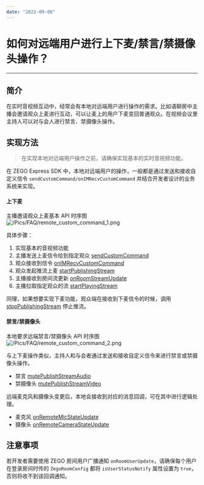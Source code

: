 ```yaml
---
date: "2022-09-06"
---
```

# 如何对远端用户进行上下麦/禁言/禁摄像头操作？

- - -

## 简介
在实时音视频互动中，经常会有本地对远端用户进行操作的需求。比如语聊房中主播会邀请观众上麦进行互动，可以让麦上的用户下麦变回普通观众。在视频会议里主持人可以对与会人进行禁言、禁摄像头操作。

## 实现方法
> 在实现本地对远端用户操作之前，请确保实现基本的实时音视频功能。

在 ZEGO Express SDK 中，本地对远端用户的操作，一般都是通过发送和接收自定义信令 `sendCustomCommand/onIMRecvCustomCommand` 并结合开发者设计的业务系统来实现。

#### 上下麦
主播邀请观众上麦基本 API 时序图
![/Pics/FAQ/remote_custom_command_1.png](https://doc-media.zego.im/sdk-doc/Pics/FAQ/remote_custom_command_1.png)

具体步骤：
1. 实现基本的音视频功能
2. 主播发送上麦信令给到指定观众 [sendCustomCommand](https://doc-zh.zego.im/article/api?doc=Express_Video_SDK_API~Java~class~im-zego-zegoexpress-zego-express-engine#send-custom-command) 
3. 观众接收到信令 [onIMRecvCustomCommand](https://doc-zh.zego.im/article/api?doc=Express_Video_SDK_API~Java~class~im-zego-zegoexpress-callback-i-zego-event-handler#on-im-recv-custom-command)
4. 观众发起推流上麦 [startPublishingStream](https://doc-zh.zego.im/article/api?doc=Express_Video_SDK_API~Java~class~im-zego-zegoexpress-zego-express-engine#start-publishing-stream)
5. 主播接收到房间流更新 [onRoomStreamUpdate](https://doc-zh.zego.im/article/api?doc=Express_Video_SDK_API~Java~class~im-zego-zegoexpress-callback-i-zego-event-handler#on-room-stream-update)
6. 主播拉取指定观众的流 [startPlayingStream](https://doc-zh.zego.im/article/api?doc=Express_Video_SDK_API~Java~class~im-zego-zegoexpress-zego-express-engine#start-playing-stream)

同理，如果想要实现下麦功能，观众端在接收到下麦信令的时候，调用 [stopPublishingStream](https://doc-zh.zego.im/article/api?doc=Express_Video_SDK_API~Java~class~im-zego-zegoexpress-zego-express-engine#stop-publishing-stream) 停止推流。 


#### 禁言/禁摄像头
本地要求远端禁言/禁摄像头 API 时序图
![/Pics/FAQ/remote_custom_command_2.png](https://doc-media.zego.im/sdk-doc/Pics/FAQ/remote_custom_command_2.png)

与上下麦操作类似，主持人和与会者通过发送和接收自定义信令来进行禁言或禁摄像头操作。
- 禁言 [mutePublishStreamAudio](https://doc-zh.zego.im/article/api?doc=Express_Video_SDK_API~Java~class~im-zego-zegoexpress-zego-express-engine#mute-publish-stream-audio)
- 禁摄像头 [mutePublishStreamVideo](https://doc-zh.zego.im/article/api?doc=Express_Video_SDK_API~Java~class~im-zego-zegoexpress-zego-express-engine#mute-publish-stream-video)

远端麦克风和摄像头变更后，本地会接收到对应的消息回调，可在其中进行逻辑处理。
- 麦克风 [onRemoteMicStateUpdate](https://doc-zh.zego.im/article/api?doc=Express_Video_SDK_API~Java~class~im-zego-zegoexpress-callback-i-zego-event-handler#on-remote-mic-state-update)
- 摄像头 [onRemoteCameraStateUpdate](https://doc-zh.zego.im/article/api?doc=Express_Video_SDK_API~Java~class~im-zego-zegoexpress-callback-i-zego-event-handler#on-remote-camera-state-update)

## 注意事项

若开发者需要使用 ZEGO 房间用户广播通知 `onRoomUserUpdate`，请确保每个用户在登录房间时传的 `ZegoRoomConfig` 都将 `isUserStatusNotify` 属性设置为 `true`，否则将收不到该回调通知。
